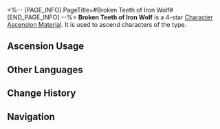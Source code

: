 <%-- [PAGE_INFO]
PageTitle=#Broken Teeth of Iron Wolf#
[END_PAGE_INFO] --%>
{{Item Infobox
|id          = 110401
|image       = Item Broken Teeth of Iron Wolf.png{{subst:void|<!--$UPLOAD:<<SpriteOutput/ItemFigures/110401.png>-<Item Broken Teeth of Iron Wolf.png>-<Item Icons>>-->}}
|type        = Character Ascension Material
|invCategory = Upgrade Materials
|rarity      = 4
|effect      = 
|description = Fragmented saw teeth left behind by automatons. Can be used for the Ascension of Physical characters.
|source1     = [[Stagnant Shadow: Shape of Spike]]
|source2     = [[Omni-Synthesizer]] &mdash; Material Exchange
}}
{{Description|It is said that the smelting techniques of the Architects allowed them to make chainsaws sturdy enough to split giant boulders. Such techniques have been long lost to history.<br /><br />''"Boss Svarog says its blade is so thin that it can cut into the gap between molecules... What are molecules?"''}}
'''Broken Teeth of Iron Wolf''' is a 4-star [[Character Ascension Material]]. It is used to ascend characters of the {{Color|Physical|link=1}} type.

==Ascension Usage==
{{Ascension Usage}}

==Other Languages==
{{Other Languages
|en   = Broken Teeth of Iron Wolf
|zhs  = 铁狼碎齿
|zht  = 鐵狼碎齒
|ja   = 鉄狼の砕けた刃
|ko   = 강철 늑대의 깨진 이빨
|es   = Dientes rotos del huargo férreo
|fr   = Dents brisées du loup de fer
|ru   = Сломанные зубы железного волка
|th   = Broken Teeth of Iron Wolf
|vi   = Răng Cưa Sói Sắt
|de   = Gebrochene Zähne des Eisernen Wolfs
|id   = Broken Teeth of Iron Wolf
|pt   = Dentes Quebrados do Lobo de Ferro
}}

==Change History==
{{Change History|1.0}}

==Navigation==
{{Upgrade Material Navbox}}